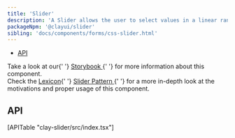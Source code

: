 ```yaml
---
title: 'Slider'
description: 'A Slider allows the user to select values in a linear range of values.'
packageNpm: '@clayui/slider'
sibling: 'docs/components/forms/css-slider.html'
---
```



<div class="nav-toc-absolute">
<div class="nav-toc">

-   [API](#api)

</div>
</div>

<div class="clay-site-alert alert alert-warning">
	Take a look at our{' '}
	<a href="https://storybook.clayui.com/?path=/story/components-clayslider--default">
		Storybook
	</a>{' '}
	for more information about this component.
</div>

<div class="clay-site-alert alert alert-info">
	Check the <a href="https://liferay.design/lexicon">Lexicon</a>{' '}
	<a href="https://liferay.design/lexicon/core-components/slider/">
		Slider Pattern
	</a>{' '}
	for a more in-depth look at the motivations and proper usage of this
	component.
</div>

<Slider />

## API

<div>[APITable "clay-slider/src/index.tsx"]</div>
